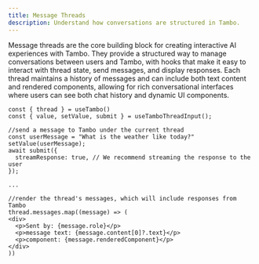 ```yaml
---
title: Message Threads
description: Understand how conversations are structured in Tambo.
---
```


Message threads are the core building block for creating interactive AI experiences with Tambo. They provide a structured way to manage conversations between users and Tambo, with hooks that make it easy to interact with thread state, send messages, and display responses. Each thread maintains a history of messages and can include both text content and rendered components, allowing for rich conversational interfaces where users can see both chat history and dynamic UI components.

```tsx
const { thread } = useTambo()
const { value, setValue, submit } = useTamboThreadInput();

//send a message to Tambo under the current thread
const userMessage = "What is the weather like today?"
setValue(userMessage);
await submit({
  streamResponse: true, // We recommend streaming the response to the user
});

...

//render the thread's messages, which will include responses from Tambo
thread.messages.map((message) => (
<div>
  <p>Sent by: {message.role}</p>
  <p>message text: {message.content[0]?.text}</p>
  <p>component: {message.renderedComponent}</p>
</div>
))
```
